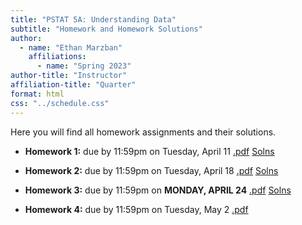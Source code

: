 ```yaml
---
title: "PSTAT 5A: Understanding Data"
subtitle: "Homework and Homework Solutions"
author:
  - name: "Ethan Marzban"
    affiliations:
      - name: "Spring 2023"
author-title: "Instructor"
affiliation-title: "Quarter"
format: html
css: "../schedule.css"
---
```


Here you will find all homework assignments and their solutions.

-   **Homework 1:** due by 11:59pm on Tuesday, April 11 <a href = "../Files/HW/HW01.pdf" class = "button label-outline" target = "_blank">.pdf</a> <a href = "../Files/HW/HW01_Solns.pdf" class = "button label-outline" target = "_blank">Solns</a> <br />

-   **Homework 2:** due by 11:59pm on Tuesday, April 18 <a href = "../Files/HW/HW02.pdf" class = "button label-outline" target = "_blank">.pdf</a> <a href = "../Files/HW/HW02_Solns.pdf" class = "button label-outline" target = "_blank">Solns</a> <br />

-   **Homework 3:** due by 11:59pm on **MONDAY, APRIL 24** <a href = "../Files/HW/HW03.pdf" class = "button label-outline" target = "_blank">.pdf</a> <a href = "../Files/HW/HW03_Solns.pdf" class = "button label-outline" target = "_blank">Solns</a> <br />

-   **Homework 4:** due by 11:59pm on Tuesday, May 2 <a href = "../Files/HW/HW04.pdf" class = "button label-outline" target = "_blank">.pdf</a> 
